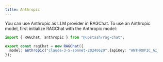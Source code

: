 ```yaml
---
title: Anthropic
---
```


You can use Anthropic as LLM provider in RAGChat. To use an Anthropic model, first initialize RAGChat with the Anthropic model:

```typescript
import { RAGChat, anthropic } from "@upstash/rag-chat";

export const ragChat = new RAGChat({
  model: anthropic("claude-3-5-sonnet-20240620",{apiKey: "ANTHROPIC_AI_KEY"}),
});
```

